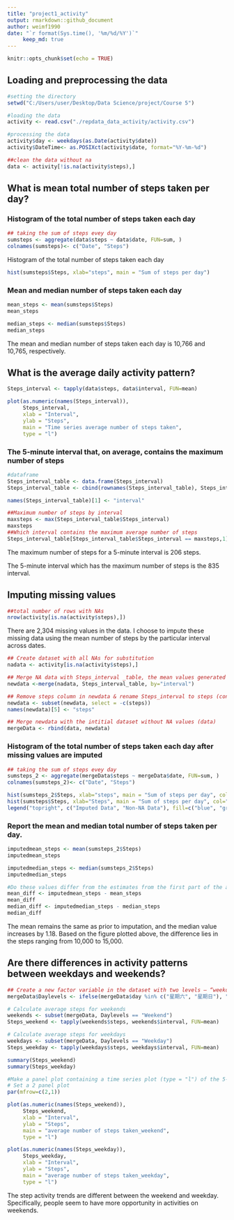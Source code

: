 ---
title: "project1_activity"
output: rmarkdown::github_document
author: weimf1990
date: "`r format(Sys.time(), '%m/%d/%Y')`"
     keep_md: true
---

```{r setup, include=FALSE}
knitr::opts_chunk$set(echo = TRUE)
```

## Loading and preprocessing the data

```{r}
#setting the directory
setwd("C:/Users/user/Desktop/Data Science/project/Course 5")

#loading the data
activity <- read.csv("./repdata_data_activity/activity.csv")

#processing the data
activity$day <- weekdays(as.Date(activity$date))
activity$DateTime<- as.POSIXct(activity$date, format="%Y-%m-%d")

##clean the data without na
data <- activity[!is.na(activity$steps),]
```

## What is mean total number of steps taken per day?
### Histogram of the total number of steps taken each day
```{r, echo=FALSE}
## taking the sum of steps evey day
sumsteps <- aggregate(data$steps ~ data$date, FUN=sum, )
colnames(sumsteps)<- c("Date", "Steps")
```

Histogram of the total number of steps taken each day
```{r, echo=FALSE}
hist(sumsteps$Steps, xlab="steps", main = "Sum of steps per day")
```

### Mean and median number of steps taken each day
```{r, echo=FALSE}
mean_steps <- mean(sumsteps$Steps)
mean_steps

median_steps <- median(sumsteps$Steps)
median_steps
```
The mean and median number of steps taken each day is 10,766 and 10,765, respectively.

## What is the average daily activity pattern?
```{r, echo=FALSE}
Steps_interval <- tapply(data$steps, data$interval, FUN=mean)

plot(as.numeric(names(Steps_interval)), 
     Steps_interval, 
     xlab = "Interval", 
     ylab = "Steps", 
     main = "Time series average number of steps taken", 
     type = "l")
```

### The 5-minute interval that, on average, contains the maximum number of steps
```{r, echo=FALSE}
#dataframe
Steps_interval_table <- data.frame(Steps_interval)
Steps_interval_table <- cbind(rownames(Steps_interval_table), Steps_interval_table)

names(Steps_interval_table)[1] <- "interval"

##Maximum number of steps by interval
maxsteps <- max(Steps_interval_table$Steps_interval)
maxsteps
##Which interval contains the maximum average number of steps
Steps_interval_table[Steps_interval_table$Steps_interval == maxsteps,1]
```
The maximum number of steps for a 5-minute interval is 206 steps.

The 5-minute interval which has the maximum number of steps is the 835 interval.

## Imputing missing values
```{r, echo=FALSE}
##total number of rows with NAs
nrow(activity[is.na(activity$steps),])
```
There are 2,304 missing values in the data. I choose to impute these missing data using the mean number of steps by the particular interval across dates.
```{r, echo=FALSE}
## Create dataset with all NAs for substitution
nadata <- activity[is.na(activity$steps),]

## Merge NA data with Steps_interval _table, the mean values generated in previous steps
newdata <-merge(nadata, Steps_interval_table, by="interval")

## Remove steps column in newdata & rename Steps_interval to steps (consistent with the column names in data)
newdata <- subset(newdata, select = -c(steps))
names(newdata)[5] <- "steps"

## Merge newdata with the intitial dataset without NA values (data)
mergeData <- rbind(data, newdata)
```

### Histogram of the total number of steps taken each day after missing values are imputed
```{r, echo=FALSE}
## taking the sum of steps evey day
sumsteps_2 <- aggregate(mergeData$steps ~ mergeData$date, FUN=sum, )
colnames(sumsteps_2)<- c("Date", "Steps")

hist(sumsteps_2$Steps, xlab="steps", main = "Sum of steps per day", col = "blue")
hist(sumsteps$Steps, xlab="Steps", main = "Sum of steps per day", col="Grey", add=T)
legend("topright", c("Imputed Data", "Non-NA Data"), fill=c("blue", "grey") )
```

### Report the mean and median total number of steps taken per day.
```{r, echo=FALSE}
imputedmean_steps <- mean(sumsteps_2$Steps)
imputedmean_steps

imputedmedian_steps <- median(sumsteps_2$Steps)
imputedmedian_steps

#Do these values differ from the estimates from the first part of the assignment?
mean_diff <- imputedmean_steps - mean_steps
mean_diff
median_diff <- imputedmedian_steps - median_steps
median_diff
```
The mean remains the same as prior to imputation, and the median value increases by 1.18. Based on the figure plotted above, the difference lies in the steps ranging from 10,000 to 15,000.

## Are there differences in activity patterns between weekdays and weekends?
```{r, echo=FALSE}
## Create a new factor variable in the dataset with two levels – “weekday” and “weekend” indicating whether a given date is a weekday or weekend day.
mergeData$Daylevels <- ifelse(mergeData$day %in% c("星期六", "星期日"), "Weekend", "Weekday")

# Calculate average steps for weekends
weekends <- subset(mergeData, Daylevels == "Weekend")
Steps_weekend <- tapply(weekends$steps, weekends$interval, FUN=mean)

# Calculate average steps for weekdays
weekdays <- subset(mergeData, Daylevels == "Weekday")
Steps_weekday <- tapply(weekdays$steps, weekdays$interval, FUN=mean)

summary(Steps_weekend)
summary(Steps_weekday)

#Make a panel plot containing a time series plot (type = "l") of the 5-minute interval (x-axis) and the average number of steps taken, averaged across all weekday days or weekend days (y-axis).
# Set a 2 panel plot
par(mfrow=c(2,1))

plot(as.numeric(names(Steps_weekend)), 
     Steps_weekend, 
     xlab = "Interval", 
     ylab = "Steps", 
     main = "average number of steps taken_weekend", 
     type = "l")

plot(as.numeric(names(Steps_weekday)), 
     Steps_weekday, 
     xlab = "Interval", 
     ylab = "Steps", 
     main = "average number of steps taken_weekday", 
     type = "l")

```
The step activity trends are different between the weekend and weekday. Specifically, people seem to have more opportunity in activities on weekends.
